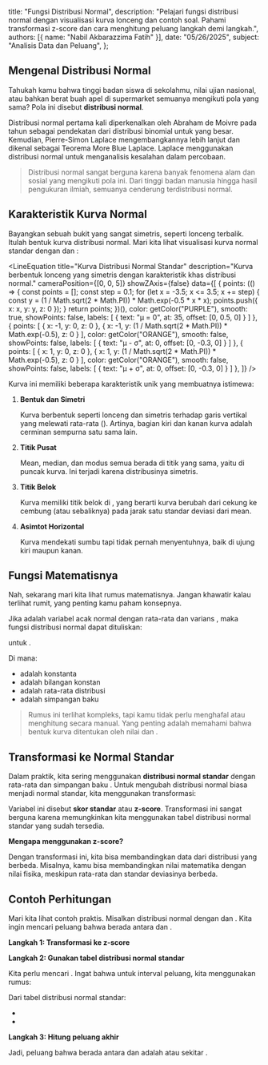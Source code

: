   title: "Fungsi Distribusi Normal",
  description: "Pelajari fungsi distribusi normal dengan visualisasi kurva lonceng dan contoh soal. Pahami transformasi z-score dan cara menghitung peluang langkah demi langkah.",
  authors: [{ name: "Nabil Akbarazzima Fatih" }],
  date: "05/26/2025",
  subject: "Analisis Data dan Peluang",
};


## Mengenal Distribusi Normal

Tahukah kamu bahwa tinggi badan siswa di sekolahmu, nilai ujian nasional, atau bahkan berat buah apel di supermarket semuanya mengikuti pola yang sama? Pola ini disebut **distribusi normal**.

Distribusi normal pertama kali diperkenalkan oleh Abraham de Moivre pada tahun <InlineMath math="1733" /> sebagai pendekatan dari distribusi binomial untuk <InlineMath math="n" /> yang besar. Kemudian, Pierre-Simon Laplace mengembangkannya lebih lanjut dan dikenal sebagai Teorema More Blue Laplace. Laplace menggunakan distribusi normal untuk menganalisis kesalahan dalam percobaan.

> Distribusi normal sangat berguna karena banyak fenomena alam dan sosial yang mengikuti pola ini. Dari tinggi badan manusia hingga hasil pengukuran ilmiah, semuanya cenderung terdistribusi normal.

## Karakteristik Kurva Normal

Bayangkan sebuah bukit yang sangat simetris, seperti lonceng terbalik. Itulah bentuk kurva distribusi normal. Mari kita lihat visualisasi kurva normal standar dengan <InlineMath math="\mu = 0" /> dan <InlineMath math="\sigma = 1" />:

<LineEquation
  title="Kurva Distribusi Normal Standar"
  description="Kurva berbentuk lonceng yang simetris dengan karakteristik khas distribusi normal."
  cameraPosition={[0, 0, 5]}
  showZAxis={false}
  data={[
    {
      points: (() => {
        const points = [];
        const step = 0.1;
        for (let x = -3.5; x <= 3.5; x += step) {
          const y = (1 / Math.sqrt(2 * Math.PI)) * Math.exp(-0.5 * x * x);
          points.push({ x: x, y: y, z: 0 });
        }
        return points;
      })(),
      color: getColor("PURPLE"),
      smooth: true,
      showPoints: false,
      labels: [
        { text: "μ = 0", at: 35, offset: [0, 0.5, 0] }
      ]
    },
    {
      points: [
        { x: -1, y: 0, z: 0 },
        { x: -1, y: (1 / Math.sqrt(2 * Math.PI)) * Math.exp(-0.5), z: 0 }
      ],
      color: getColor("ORANGE"),
      smooth: false,
      showPoints: false,
      labels: [
        { text: "μ - σ", at: 0, offset: [0, -0.3, 0] }
      ]
    },
    {
      points: [
        { x: 1, y: 0, z: 0 },
        { x: 1, y: (1 / Math.sqrt(2 * Math.PI)) * Math.exp(-0.5), z: 0 }
      ],
      color: getColor("ORANGE"),
      smooth: false,
      showPoints: false,
      labels: [
        { text: "μ + σ", at: 0, offset: [0, -0.3, 0] }
      ]
    },
  ]}
/>

Kurva ini memiliki beberapa karakteristik unik yang membuatnya istimewa:

1. **Bentuk dan Simetri**

    Kurva berbentuk seperti lonceng dan simetris terhadap garis vertikal yang melewati rata-rata (<InlineMath math="\mu" />). Artinya, bagian kiri dan kanan kurva adalah cerminan sempurna satu sama lain.

2. **Titik Pusat**

    Mean, median, dan modus semua berada di titik yang sama, yaitu di puncak kurva. Ini terjadi karena distribusinya simetris.

3. **Titik Belok**

    Kurva memiliki titik belok di <InlineMath math="x = \mu \pm \sigma" />, yang berarti kurva berubah dari cekung ke cembung (atau sebaliknya) pada jarak satu standar deviasi dari mean.

4. **Asimtot Horizontal**

    Kurva mendekati sumbu <InlineMath math="x" /> tapi tidak pernah menyentuhnya, baik di ujung kiri maupun kanan.

## Fungsi Matematisnya

Nah, sekarang mari kita lihat rumus matematisnya. Jangan khawatir kalau terlihat rumit, yang penting kamu paham konsepnya.

Jika <InlineMath math="X" /> adalah variabel acak normal dengan rata-rata <InlineMath math="\mu" /> dan varians <InlineMath math="\sigma^2" />, maka fungsi distribusi normal dapat dituliskan:

<BlockMath math="f(x; \mu, \sigma) = \frac{1}{\sigma\sqrt{2\pi}} e^{-\frac{1}{2}\left(\frac{x-\mu}{\sigma}\right)^2}" />

untuk <InlineMath math="-\infty < x < \infty" />.

Di mana:

- <InlineMath math="\pi" /> adalah konstanta <InlineMath math="3.1416" />
- <InlineMath math="e" /> adalah bilangan konstan <InlineMath math="2.7183" />
- <InlineMath math="\mu" /> adalah rata-rata distribusi
- <InlineMath math="\sigma" /> adalah simpangan baku

> Rumus ini terlihat kompleks, tapi kamu tidak perlu menghafal atau menghitung secara manual. Yang penting adalah memahami bahwa bentuk kurva ditentukan oleh nilai <InlineMath math="\mu" /> dan <InlineMath math="\sigma" />.

## Transformasi ke Normal Standar

Dalam praktik, kita sering menggunakan **distribusi normal standar** dengan rata-rata <InlineMath math="\mu = 0" /> dan simpangan baku <InlineMath math="\sigma = 1" />. Untuk mengubah distribusi normal biasa menjadi normal standar, kita menggunakan transformasi:

<BlockMath math="Z = \frac{x - \mu}{\sigma}" />

Variabel <InlineMath math="Z" /> ini disebut **skor standar** atau **z-score**. Transformasi ini sangat berguna karena memungkinkan kita menggunakan tabel distribusi normal standar yang sudah tersedia.

**Mengapa menggunakan z-score?**

Dengan transformasi ini, kita bisa membandingkan data dari distribusi yang berbeda. Misalnya, kamu bisa membandingkan nilai matematika dengan nilai fisika, meskipun rata-rata dan standar deviasinya berbeda.

## Contoh Perhitungan

Mari kita lihat contoh praktis. Misalkan distribusi normal dengan <InlineMath math="\mu = 50" /> dan <InlineMath math="\sigma = 10" />. Kita ingin mencari peluang bahwa <InlineMath math="X" /> berada antara <InlineMath math="45" /> dan <InlineMath math="62" />.

**Langkah 1: Transformasi ke z-score**

<div className="flex flex-col gap-4">
<BlockMath math="z_1 = \frac{45 - 50}{10} = \frac{-5}{10} = -0.5" />
<BlockMath math="z_2 = \frac{62 - 50}{10} = \frac{12}{10} = 1.2" />
</div>

**Langkah 2: Gunakan tabel distribusi normal standar**

Kita perlu mencari <InlineMath math="P(-0.5 < Z < 1.2)" />. Ingat bahwa untuk interval peluang, kita menggunakan rumus:

<BlockMath math="P(a < Z < b) = P(Z < b) - P(Z < a)" />

Dari tabel distribusi normal standar:

- <InlineMath math="P(Z < -0.5) = 0.3085" />
- <InlineMath math="P(Z < 1.2) = 0.8849" />

**Langkah 3: Hitung peluang akhir**

<BlockMath math="P(45 < X < 62) = P(-0.5 < Z < 1.2) = 0.8849 - 0.3085 = 0.5764" />

Jadi, peluang bahwa <InlineMath math="X" /> berada antara <InlineMath math="45" /> dan <InlineMath math="62" /> adalah <InlineMath math="0.5764" /> atau sekitar <InlineMath math="57.64\%" />.